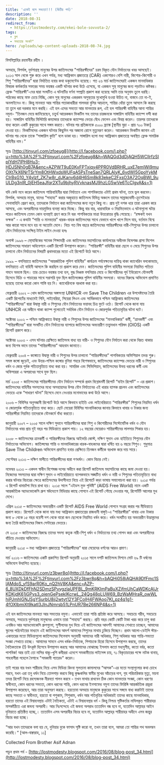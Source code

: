 ```yaml
---
title: 'একেই বলে সভ্যতা!!! (দ্বিতীয় পর্ব)'
description: ''
date: 2018-08-31
redirect_from:
  - https://lostmodesty.com/ekei-bole-sovvota-2/
tags:
  - ব্লগ
  - সভ্যতার সংকট"
hero: /uploads/wp-content-uploads-2018-08-74.jpg
---
```


বিসমিল্লাহির রহমানীর রহীম ।

অসহায়, বিপর্যস্ত, দুর্দশাগ্রস্থ মানুষের উপর জাতিসংঘের "শান্তিরক্ষীদের" চরম বিকৃত যৌন নির্যাতনের খবর আসছেই। ২০১৩ সাল থেকে শুরু করে এখন পর্যন্ত, মধ্য আফ্রিকান প্রজাতন্ত্রে (CAR) একশোরও বেশি নারী, কিশোর-কিশোরী ও শিশু “শান্তিরক্ষীদের” দ্বারা নির্যাতিত হবার কথা ডকুমেন্টেড হয়েছে। গত ২৬ মার্চ জাতিসংঘেরই একজন মানবাধিকার বিষয়ক কর্মকর্তার সফরের সময় ভয়ঙ্কর একটি ঘটনার কথা উঠে এসেছে, যা একজন সুস্থ মানুষের জন্য পড়াটাও কষ্টকর। ফ্রেঞ্চ “শান্তিরক্ষী”-দের দ্বারা সংঘটিত এ ঘটনাটির বর্ণনা সম্প্রতি প্রকাশ করা হয়েছে আমি তার অনুবাদ তুলে ধরছি। পাঠকের কাছে মাফ চেয়ে নিচ্ছি, কোন সুস্থ মানুষের একরকম অসুস্থতার মুখোমুখি হওয়া উচিত না, বাস্তবে তো না-ই, অনলাইনেও না। কিন্তু মানবতা আর শান্তির পতাকাধারীরা গালভরা বুলির আড়ালে, শান্তির ধোঁয়া তুলে আসলে কি করছে তা তুলে ধরা দরকার মনে করছি। এই হল এদের সভ্যতা আর মানবতার রূপ, এই হল শান্তিরক্ষী বাহিনীর আনা শান্তির নমুনা- “তিনজন মেয়ে জানিয়েছেন, চতুর্থ আরেকজন ভিকটিম সহ তাদের চারজনকে সাঙ্গারিস বাহিনীর ক্যাম্পে বন্দী করা হয়। সাঙ্গারিস বাহিনীর মিলিটারি কম্যান্ডার তাদেরকে ক্যাম্পের ভেতর বেঁধে ফেলেন এবং বিবস্ত্র করেন। তারপর তাদেরকে বাধ্য করেন একটি কুকুরের সাথে সঙ্গম করতে। ঘটনার পর প্রতিজনকে ৫০০০ ফ্র্যাঙ্ক \[স্থানীয় মুদ্রা - প্রায় ৭০০ টাকা] দেওয়া হয়। ভিকটিমদের একজন ঘটনার কিছুদিন পর অজানা রোগে মৃত্যুবরণ করেন। আরেকজন ভিকটিম জানান এই ঘটনার পর থেকে তাকে “সাঙ্গারিস কুত্তি” বলে ডাকা হয়। সাঙ্গারিস হলো মধ্য আফ্রিকান প্রজাতন্ত্রে অবস্থিত ফ্রেঞ্চ সামরিক বাহিনীর নাম।”

সূত্রঃ [http://tinyurl.com/zfoeug8](http://l.facebook.com/l.php?u=http%3A%2F%2Ftinyurl.com%2Fzfoeug8&h=WAQGd3dDjAQH5WCllrfzSIplYdH7lPH8Hu3-HDJSNh0gB7A&enc=AZPWT9uE0KvFPTxiqy4PPR0VdBRHR_uxE7emIWi9muOXt7kX6NrTSrYm8OtHWxdsWUFqA5PsTneSan7QRLAlyK_6vdWI5GpoYykMClrBsG10_Y4vlzf_ZK7w8r_dJKanv6d4H6Sm8k83ekeC2FxsO3A72OqBWI_9uULDg3nIR_0jEH5eaJfqr2XTu9bjhyRVvknasMJ9hzLG5wVe6TcCIgvA&s=1)

যদি কেউ মনে করেন জাতিসংঘ শান্তিবাহিনীর দ্বারা নির্যাতনে এবং পাশবিকতার এটাই প্রথম ঘটনা, তবে ভুল করবেন। বিপর্যস্ত, অসহায় মানুষ, যাদের “সাহায্য” করার অজুহাতে জাতিসংঘ বিভিন্ন অঞ্চলে তাদের সাম্রাজ্যবাদী-ক্রুসেইডার সেনাবাহিনি প্রেরণ করে, তাদেরকে নির্যাতন করা জাতিসংঘের জন্য নতুন কিছু না। প্রায় দুই দশক ধরে তারা এরকম করে আসছে, এবং অপরাধীদের দায়মুক্তির ব্যবস্থা করে দিচ্ছে। কিন্তু বার বার, ধারাবাহিক ও নিয়মিতভাবে এ ঘটনাগুলো ঘটার পরেও জাতিসংঘ তেমন কোন ব্যবস্থাই গ্রহণ করে নি বরং পাশবিকতার মাত্রা উত্তরোত্তর বৃদ্ধি পেয়েছে। “রক্ষকই যখন ভক্ষক” - এ কথাটা “শান্তি ও মানবতার” ধারক-বাহক জাতিসংঘের সাথে যেভাবে খাপে খাপে মিলে যায়, বর্তমান বিশ্বে আর কারো সাথে মনে হয় না অতোটা মেলে। নিচে গত বিষ বছরে জাতিসংঘের শান্তিরক্ষীদের নারী-শিশুদের উপর চালানো যৌন নির্যাতনের সংক্ষিপ্ত টাইম লাইন দেওয়া হলঃ

অগাস্ট ১৯৯৬ – মো্যাম্বিকের সাবেক শিক্ষামন্ত্রী এবং জাতিসংঘর মহাসচিবের কার্যালয়ের অধীনস্ত বিষেশজ্ঞ গ্রাসা মিশেল জাতিসংঘের সাধারণ অধিবেশনে একটি রিপোর্ট উপস্থাপন করেন। “শান্তিরক্ষী” বাহিনীর দ্বারা ছেলে ও মেয়ে শিশুদের উপর চালানো যৌন নির্যাতনের বিষয়টি প্রথমবারের মতো এই রিপোর্টে উঠে আসে।

১৯৯৯ – বসনিয়াতে জাতিসংঘের “আন্তর্জাতিক পুলিশ বাহিনীর” কার্যক্রম পর্যবেক্ষনের দায়িত্ব থাকা ক্যাথেরিন বলকোভ্যাচ, বসনিয়াতে এই বাহিনী আসলে কি করছিল তা প্রকাশ করে দেন। জাতিসংঘের পুলিশ বাহিনীর সদস্যরা নিয়মিত পতিতা গমনে অভ্যস্ত ছিল। তার চেয়েও ভয়ঙ্কর তথ্য হল, যুদ্ধ বিধ্বস্ত বসনিয়ার মেয়ে ও কিশোরীদের পূর্ব ইউরোপে যৌনদাসী হিসেবে বিক্রি ও পাচারের সাথে সরাসরি যুক্ত ছিল জাতিসঙ্ঘের পুলিশ বাহিনীর সদস্যরা। যাদের বিরুদ্ধে অভিযোগ প্রমাণিত হয়েছে তাদের কারো কোন শাস্তি হয় নি। ক্যাথেরিনকে বরখাস্ত করা হয়।

ফেব্রুয়ারী ২০০২ – খোদ জাতিসংঘের অঙ্গসংস্থা UNHCR এবং Save The Children এর উপদেষ্টাদের তৈরি একটি রিপোর্টের মাধ্যমেই গিনি, লাইবেরিয়া, সিয়েরা লিওন এবং সার্বিকভাবে পশ্চিম আফ্রিকায় জাতিসংঘের “শান্তিরক্ষীদের” দ্বারা উদ্বাস্তু নারী ও শিশুদের যৌন নির্যাতনের ভয়াবহ চিত্র ফুটে ওঠে। রিপোর্ট থেকে জানা যায় UNHCR এর অধীনে থাকা ক্যাম্প গুলোতেই সর্বাধিক যৌন নির্যাতন ও জোরপূর্বক পতিতাবৃত্তির ঘটনা ঘটে।

অক্টোবর ২০০২ – পশ্চিম আফ্রিকাতে উদ্বাস্তু নারী ও শিশুদের উপর জাতিসংঘের “মানবাধিকার” কর্মী, “ত্রানকর্মী” এবং “শান্তিরক্ষীদের” দ্বারা সংঘটিত যৌন নির্যাতনের ব্যাপারে জাতিসংঘের অভ্যন্তরীণ তত্ত্বাবধান পরিষদ (OIOS) একটি রিপোর্ট প্রকাশ করে।

অক্টোবর ২০০৩ - এসব ঘটনার প্রেক্ষিতে জাতিসংঘ বাধ্য হয় নারী- ও শিশুদের যৌন নির্যাতন করা থেকে বিরত থাকার জন্য বিশেষ ভাবে তাদের “শান্তিরক্ষীদের” আহবান জানাতে।

ফেব্রুয়ারী ২০০৪ – কঙ্গোতে উদ্বাস্তু নারী ও শিশুদের উপর চালানো “শান্তিরক্ষীদের” পাশবিকতার অফিশিয়াল তদন্ত শুরু। সমস্ত কঙ্গো জুড়েই, এবং উত্তর-পশ্চিম কঙ্গোর বুনিয়া শহরে বিশেষভাবে, জাতিসংঘের ক্যাম্পের ভেতরে নারী ও শিশুদের ধর্ষন ও জোর পূর্বক পতিতাবৃত্তিতে বাধ্য করা হয়। সামরিক এবং সিভিলিয়ান, জাতিসংঘের উভয় ধরনের কর্মী এবং অফিসাররা এ অপরাধের সাথে যুক্ত ছিল।

মার্চ ২০০৫ - জাতিসংঘের শান্তিরক্ষীদের যৌন নির্যাতন সম্পর্কে প্রথম বিশ্লেষনর্মী রিপোর্ট “যাইদ রিপোর্ট” – এর প্রকাশ। জাতিসংঘের বাহিনীর সদস্যদের মধ্যে অসহায়দের উপর যৌন নির্যাতনের এই ধারার ব্যাপক প্রচলন এবং জাতিসংঘের ভেতরে একে “সাধারণ ঘটনা” হিসেবে মেনে নেওয়ার মনোভাবের কথা উঠে আসে।

২০০৬ – বিবিসির অনুসন্ধানী রিপোর্টে উঠে আসে কিভাবে হাইতি এবং লাইবেরিয়াতে “শান্তিরক্ষীরা” শিশুদের নিয়মিত ধর্ষন ও জোরপূর্বক পতিতাবৃত্তিতে বাধ্য করে। ছোট মেয়েরা বিবিসির সাংবাদিকদের জানায় কিভাবে খাবার ও টাকার জন্য শান্তিরক্ষীরা নিয়মিত তাদেরকে যৌনকর্মে বাঁধ্য করতো।

জানুয়ারী ২০০৭ – ২০০৫ সালে দক্ষিণ সুদানে শান্তিরক্ষীদের দ্বারা শিশু ও কিশোরীদের সিস্টেমেটিক ধর্ষন ও যৌন নির্যাতনের খবর প্রায় দুই বছর পর মিডিয়াতে প্রকাশ পায়। ১২ বছরের মেয়েরাও শান্তিরক্ষীদের লালসার শিকার হয়।

২০০৮ – জাতিসংঘের ত্রানকর্মী ও শান্তিরক্ষীদের বিরুদ্ধে আইভরি কোস্ট, দক্ষিণ সুদান এবং হাইতিতে শিশুদের যৌন নির্যাতনের অভিযোগ। জাতিন্সঘের শান্তি ও মানবাধিকারের ধারক-বাহকদের দ্বারা ধর্ষিত হয় ৬ বছরে শিশুও। শুধুমাত্র Save The Children অভিযোগ প্রমাণিত হবার প্রেক্ষিতে তিনজন কর্মীকে বরখাস্ত করে দায় সারে।

সেপ্টেম্বর ২০১৩ – দক্ষিণ মালীতে শান্তিরক্ষীদের দ্বারা গণধর্ষন। কোন বিচার নেই।

নভেম্বর ২০১৩ – একদল স্বাধীন বিশেষজ্ঞ দলের অধীনে করা রিপোর্ট জাতিসংঘ মহাসচিবের কাছে জমা দেওয়া হয়। নিজেদের সদস্যদের দ্বারা দক্ষিণ সুদান ও লাইবেরিয়াতে ব্যাপকভাবে সঙ্ঘটিত ধর্ষন ও নারী ও শিশুদের পতিতাবৃত্তিতে বাধ্য করার ঘটনার বিচারের ক্ষেত্রে জাতিসংঘের উদাসীনতা নিয়ে এই রিপোর্টে কড়া ভাষায় সমালোচনা করা হয়। ২০১৫ পর্যন্ত এ রিপোর্ট ধামাচাঁপা দিয়ে রাখা হয়। ২০১৫ সালে “এইডস মুক্ত পৃথিবী” (AIDS Free World) নামে একটি আন্তর্জাতিক অ্যাডভোকেসি গ্রুপ স্বউদ্যেগে মিডিয়ার কাছে গোপনে এই রিপোর্ট পৌছে দেওয়ার পর, রিপোর্টটি আলোর মুখ দেখে।

এপ্রিল ২০১৫ – জাতিসংঘের অভ্যন্তরীন একটি রিপোর্ট AIDS Free World গোপনে সংগ্রহ করার পর মীডিয়াতে প্রকাশ করে। রিপোর্টে থেকে জানা যায় মধ্য আফ্রিকান প্রজাতন্ত্রের রাজধানী বাঙ্গুই-এ “শান্তিরক্ষীরা” খাবার এবং টাকার জন্য ৮ থেকে ১৫ বছর বয়েসী দশ থেকে বারো জন ছেলেকে নিয়মিত ধর্ষন করে। ধর্ষন সংঘটিত হয় অভ্যন্তরীণ উদ্ভাস্তুদের জন্য তৈরি জাতিসংঘের নিজস্ব সেন্টারের ভেতরে।

মে ২০১৫ – জাতিসংঘের বিরুদ্ধে তাদের সদস্য কতৃক নারী-শিশু ধর্ষন ও নির্যাতনের তথ্য গোপন করা এবং অপরাধীদের বাঁচিয়ে দেওয়ার অভিযোগ।

জানুয়ারী ২০১৫ – মধ্য আফ্রিকান প্রজাতন্ত্রে “শান্তিরক্ষীদের” দ্বারা মেয়েদের ধর্শনের আরও প্রমাণ।

মার্চ ২০১৬ – জাতিসংঘের একটি প্রকাশিত রিপোর্ট অনুয়ায়ী ২০১৫ সালে দশটি জাতিসংঘ মিশনে মোট ৬৯ টি ধর্ষনের অভিযোগ উত্থাপিত হয়েছে।

সূত্রঃ [http://tinyurl.com/z3bwr8q](http://l.facebook.com/l.php?u=http%3A%2F%2Ftinyurl.com%2Fz3bwr8q&h=bAQHi058iAQHA9DfFmc1SlAMdoS_yfS9arR0Ko_nQ2hV8KA&enc=AZP-6_8UXDkDfFhN2SDmzSPvygzlaUPFBL_9mKRKImPaBuXZjfmUhCaWDKcAIJrKDKjdK61jGPvs3_oienGePsekIKcrwL_24Qg48oLUW69_BzWaMHraR_owWLhiPJmhlGNJSgYSurbU8ij2wtvt12Y3FCoIH4FWAoo7Kl_pz4q1g1-4fOXlbmiXt9katI3JlnJNmrsb51LPnUR7Be266NP4&s=1)

এই হল জাতিসংঘের মানবতা আর সভ্যতার নমুনা। এভাবেই তারা শান্তি প্রতিষ্ঠা করে আসছে। সবচেয়ে গরীব, সবচেয়ে অসহায়, সবচেয়ে দুর্দশাগ্রস্থ মানুষদের এভাবে তারা “সাহায্য” করছে। প্রতি বছর কোটি কোটি টাকা খরচ করে চালু করা এনজিও আর অ্যাডভোকেসি গ্রুপগুলো, সুশীলদের মুখ দিয়ে এই জাতিসংঘের আদর্শই আমাদের শেখাতে চাচ্ছেন, আমাদের স্কুলের পাঠ্যবইয়ের মাধ্যমে এই জাতিসংঘের আদর্শ আমাদের শিশুদের মাথায় ঢুকিয়ে দিচ্ছেন। প্রথম আলো-ডেইলি স্টার-একাত্তরের মতো মিডিয়াগুলো জাতিসংঘের সিলেবাস অনুযায়ী আমাদের নারী অধিকার, শিশু অধিকার আর শান্তি-সভ্যতা সংজ্ঞা শেখাতে চাচ্ছে। আমাদের সামনে এসব ধর্ষক-নির্যাতক, পিশাচকে হিরো হিসেবে উপস্থাপন করছে, তাদের নৈতিকতাকে (!) উৎকৃষ্ট হিসেবে উপস্থাপন করছে আর আমাদের বোঝাচ্ছে ইসলাম কতো মধ্যযুগীয়, কতো বর্বর, কতো পাশবিক! আর তাই তো নাসির বাচ্চু-খুশি কবীররা এদেশে সমকামীতার লাইসেন্স চায়, ৭১ বিকৃতাচারের পক্ষে নাটক বানায়, শাহবাগীরা পহেলে বৈশাখে "সমকামী প্যারেড" করেন।

তাই পরের বার যখন শারীয়াহ নিয়ে এসব মিডিয়া কিংবা সুলতানা কামালদের “আসক”-এর মতো সংস্থাগুলোর কথা চোখে পরবে, যখন এরা তনু ধর্ষন নিয়ে তোলপাড় করবে কিন্তু কৃষ্ণকলির স্বামীর মুখের আঁচড়ের দাগ, গৃহ পরিচারিকার মৃত্যু, ময়না তদন্ত রিপোর্ট নিয়ে রহস্যজনক নীরবতা পালন করবে - তখন মাথায় রাখবেন ঠিক কোন মানবতার সংজ্ঞা, কোন ধরণের স্বাধীনতা, কোন ধরনের সভ্যতা, কোন ধরনের শান্তি, কোন ধরনের ইনসাফের নমুনা তাদের ফিরিঙ্গি আন্তর্জাতিক প্রভুরা উপস্থাপন করেছেন, আর তারা অনুসরণ করছে। হয়তোবা অসহায় মানুষকে কুকুরের সাথে সঙ্গমে বাধ্য করাটাই তাদের কাছে সভ্যতা ও স্বাধীনতা, হয়তো বা পশুকাম, শিশুকাম, ধর্ষন আর পতিবৃত্তির অধিকারই তাদের কাছে মানবাধিকার, হয়তো তাদের এই বিশ্বব্যবস্থায় এটাই নৈতিকতা, এটাই এ বিশ্বব্যবস্থার ধর্ম - কিন্তু নিশ্চয় সৃষ্টিকর্তার নাযিলকৃত শারীয়াহর মাপকাঁঠিতে এরা জঘন্য অপরাধী। আর নিঃসন্দেহে এই জঘন্য অপরাধ ততোদিন বন্ধ হবে না, যতোদিন আল্লাহর আইন দুনিয়াতে প্রতিষ্ঠিত হচ্ছে,। ততোদিন এসব অপরাধীর বিচার হবে না, যতোদিন আল্লাহ্‌র শারীয়াহর অধীনে এসব জন্তুর বিচার করা হচ্ছে।

“আর যখন তাদেরকে বলা হয় যে, দুনিয়ার বুকে ফাসাদ সৃষ্টি করো না, তখন তারা বলে, আমরা তো শান্তির পথ অবলম্বন করেছি।“ \[আল-বাক্বারাহ, ১১]

Collected From Brother Asif Adnan

পড়ুন প্রথম পর্ব - [http://lostmodesty.blogspot.com/2016/08/blog-post_34.html](http://lostmodesty.blogspot.com/2016/08/blog-post_34.html)
